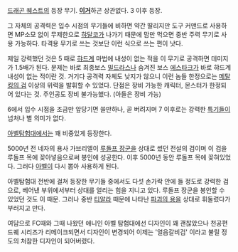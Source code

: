 {{{+2 吹雪の剣 (ふぶきのつるぎ) }}}

[[드래곤 퀘스트]]의 등장 무기. '''[[서리한|이거]]'''하곤 상관없다.
3 이후 등장.

그 자체의 공격력은 입수 시점의 무기들에 비하면 약간 딸리지만 도구 커맨드로 사용하면 MP소모 없이 무제한으로 [[햐달코]]가 나가기 때문에 맘만 먹으면 중반 주력 무기로 사용 가능하다. 타격용 무기로 쓰는 것보단 이런 식으로 쓰는 편이 낫다.

제일 강력했던 것은 5 때로 [[햐드]]계 마법에 내성이 없는 적을 이 무기로 공격하면 데미지가 1.5배가 된다. 문제는 바로 최종보스 [[밀드라스]]나 숨겨진 보스 [[에스타크]]가 바로 햐드계 내성이 없는 적이란 것. 거기다 공격력 자체도 낮지가 않으니 이런 놈들 한정으로는 [[메탈킹의 검]] 이상의 위력을 발휘할 수 있었다. 단점은 장비 가능한 캐릭터, 몬스터가 한정되어 있다는 것. 주인공도 장비 불가능했다. (아들은 장비 가능)

6에서 입수 시점을 조금만 앞당기면 쓸만하나, 곧 버려지며 7 이후로는 강력한 [[특기]]들이 넘처나 별 의미가 없다.


[[아벨탐험대]]에서는 꽤 비중있게 등장한다.

5000년 전 네자의 용사 가브리엘이 [[루돌프 장군]]을 상대로 썼던 전설의 검이며 이 검을 루돌프 목에 꽂아넣음으로써 봉인에 성공한다. 이후 5000년 동안 루돌프 목에 꽂혀있었다. 그러다 [[아벨(주인공/아벨탐험대)|아벨]]이 다시 뽑아 사용하게 된다.

아벨탐험대 전반에 걸쳐 등장한 무기들 중에서도 다섯 손가락 안에 들 정도로 강력한 검으로, 베어낸 부위에서부터 상대를 얼리는 힘을 지니고 있다. 루돌프 장군을 봉인할 수 있었던 것도 이 때문. 그러나 중반 [[티알라]] 때문에 나타난 [[파괴의 용]]을 상대로 휘둘렀다가 부러지고 만다. 


여담으로 FC때와 그때 나왔던 애니인 아벨 탐험대에선 디자인이 꽤 괜찮았으나 천공편 드퀘 시리즈가 리메이크되면서 디자인이 변경되어 이제는 '얼음갈비검' 이라고 불릴 정도의 처참한 디자인이 되어버렸다.
